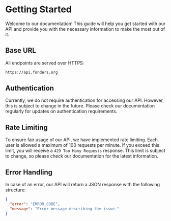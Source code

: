 # Getting Started

Welcome to our documentation! This guide will help you get started with our API and provide you with the necessary information to make the most out of it.

## Base URL

All endpoints are served over HTTPS:

```bash
https://api.fonders.org
```

## Authentication
Currently, we do not require authentication for accessing our API. However, this is subject to change in the future. Please check our documentation regularly for updates on authentication requirements.

## Rate Limiting
To ensure fair usage of our API, we have implemented rate limiting. Each user is allowed a maximum of 100 requests per minute. If you exceed this limit, you will receive a `429 Too Many Requests` response.
This limit is subject to change, so please check our documentation for the latest information.

## Error Handling
In case of an error, our API will return a JSON response with the following structure:

```json
{
  "error": "ERROR_CODE",
  "message": "Error message describing the issue."
}
```

